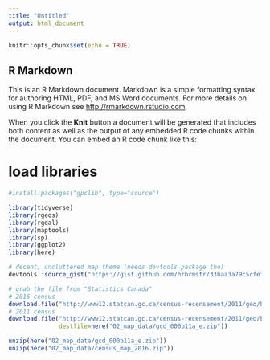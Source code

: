 ---
title: "Untitled"
output: html_document
---

```{r setup, include=FALSE}
knitr::opts_chunk$set(echo = TRUE)
```

## R Markdown

This is an R Markdown document. Markdown is a simple formatting syntax for authoring HTML, PDF, and MS Word documents. For more details on using R Markdown see <http://rmarkdown.rstudio.com>.

When you click the **Knit** button a document will be generated that includes both content as well as the output of any embedded R code chunks within the document. You can embed an R code chunk like this:

# load libraries
```{r}
#install.packages("gpclib", type="source")

library(tidyverse)
library(rgeos)
library(rgdal)
library(maptools)
library(sp)
library(ggplot2)
library(here)
```


```{r cars}


# decent, uncluttered map theme (needs devtools package tho)
devtools::source_gist("https://gist.github.com/hrbrmstr/33baa3a79c5cfef0f6df")

# grab the file from "Statistics Canada"
# 2016 census
download.file("http://www12.statcan.gc.ca/census-recensement/2011/geo/bound-limit/files-fichiers/2016/lcma000a16a_e.zip", destfile=here("02_map_data/census_map_2016.zip"))
# 2011 census
download.file("http://www12.statcan.gc.ca/census-recensement/2011/geo/bound-limit/files-fichiers/gcd_000b11a_e.zip",
              destfile=here("02_map_data/gcd_000b11a_e.zip"))

unzip(here("02_map_data/gcd_000b11a_e.zip"))
unzip(here("02_map_data/census_map_2016.zip"))


# this simplifies the polygons so they load/plot faster
system("ogr2ogr canada.shp gcd_000b11a_e.shp -simplify 0.01")
system("ogr2ogr canada.shp gcd_000b11a_e.shp -simplify 0.01")

# what layers do we have? you can use this to check
#   ogrListLayers(here("02_map_data","census_map_2016","lcma000a16a_e.shp"))
# but there are none, so the shapefile is the layer

canada2016 <- readOGR(here("02_map_data","census_map_2016","lcma000a16a_e.shp"),"lcma000a16a_e")



# do this to see what's available from an "identifier" standpoint
# "CDNAME" seems to be the census district name
# "PRNAME" seems to be the province name
# str(canada@data)

# rig up  some data
# make a data frame of census division areas
# you can assign as many value columns as you like
# they get merged in later and can be used as the fill level
# we'll use the area as the fill level


map_areas2016 <- data.frame(id=canada2016@data$CMANAME,
                        area=sapply(slot(canada2016, "polygons"), slot, "area") )
canada_map2016 <- fortify(canada2016, region="CMANAME")
canada_map_areas_2016 <- merge(canada_map2016, map_areas2016, by="id")




```

```{r}

ggplot() +  

  geom_map(data=canada_map_areas_2016, map=canada_map_areas_2016,
                    aes(map_id=id,    group=id#, fill=log1p(area)
                        ),
                        color="white", size=0.1)+ 
         expand_limits(x = canada_map_areas_2016$long, y = canada_map_areas_2016$lat)

canada_map_bilingualism = canada_map2016 %>% left_join(test ) %>% filter(!is.na(Percent))

ggplot() +  
 geom_map(data=plot.data, map=plot.data,
                    aes(map_id=id,    group=id, fill=Percent),
                        color="white", size=0.1)+ 
  geom_map(data=canada_map_bilingualism, map=canada_map_bilingualism,
                   aes(map_id=id,    group=id, fill=Percent, alpha = .5),
                       color="white", size=0.1)+ 
         expand_limits(x = plot.data$long, y = plot.data$lat)+ coord_fixed( ratio= 1)


```
# plot provinces
```{r}

download.file("http://www12.statcan.gc.ca/census-recensement/2011/geo/bound-limit/files-fichiers/2016/lpr_000b16a_e.zip", destfile=here("02_map_data/lpr_000a16a_e.zip"))
#download.file("http://www12.statcan.gc.ca/census-recensement/2011/geo/bound-limit/files-fichiers/2016/lpr_000a16a_e.zip",
 #             destfile=here("02_map_data/lpr_000a16a_e.zip"))

unzip(here("02_map_data/lpr_000a16a_e.zip"), exdir = here("02_map_data","province_map_2016"))


# this simplifies the polygons so they load/plot faster
system("ogr2ogr  lpr_000b16a_e.shp -simplify 0.01")

# what layers do we have? you can use this to check
#   ogrListLayers(here("02_map_data","province_map_2016","lpr_000b16a_e.shp"))
# but there are none, so the shapefile is the layer

province2016 <- readOGR(here("02_map_data","province_map_2016","lpr_000b16a_e.shp"),"lpr_000b16a_e")
province_map <- fortify(province2016, region="PRENAME")


 ggplot() + geom_map(data=province_map, map=province_map,
                    aes(map_id=id, 
                        group=group),
                        color="white", size=0.1)+ geom_map(data=canada_map_areas_2016, map=canada_map_areas_2016,
                    aes(map_id=id,    group=id, fill="grey"
                        ),
                        color="white", size=0.1)+ 
   expand_limits(x = province_map$long, y = province_map$lat) 

```


old plot data
```{r}
canada <- readOGR(here("02_map_data/gcd_000b11a_e.shp"),"gcd_000b11a_e")


map_areas <- data.frame(id=canada@data$CDNAME,
                        area=sapply(slot(canada, "polygons"), slot, "area") )
# this takes a while, but it makes a data frame for use with
# ggplot and lets us use the census division name for doing things
# like applying colors
canada_map <- fortify(canada, region="CDNAME")

# merge in areas
canada_map_areas <- merge(canada_map, map_areas, by="id")

 ggplot() + geom_map(data=canada_map_areas, map=canada_map_areas,
                    aes(map_id=id, x=long, y=lat, 
                        group=group, fill=log1p(area)),
                        color="white", size=0.1)+ 
                    coord_map() + # can choose other projections
                    theme_map()

```


```{r}
states_map <- map_data("state")
     ggplot(crimes, aes(map_id = state)) +
         geom_map(aes(fill = Murder), map = states_map) +
         expand_limits(x = states_map$long, y = states_map$lat)
     
     last_plot() + coord_map()
     ggplot(crimesm, aes(map_id = state)) +
         geom_map(aes(fill = value), map = states_map) +
         expand_limits(x = states_map$long, y = states_map$lat) +
         facet_wrap( ~ variable)
```

